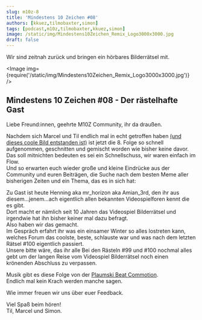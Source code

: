 ```yaml
---
slug: m10z-8
title: 'Mindestens 10 Zeichen #08'
authors: [kkuez,tilmobaxter,simon]
tags: [podcast,m10z,tilmobaxter,kkuez,simon]
image: /static/img/Mindestens10Zeichen_Remix_Logo3000x3000.jpg
draft: false
---
```



Wir sind zeitnah zurück und bringen ein hörbares Bilderrätsel mit.

<Image img={require('/static/img/Mindestens10Zeichen_Remix_Logo3000x3000.jpg')} />

<!--truncate-->

## Mindestens 10 Zeichen #08 - Der rästelhafte Gast

Liebe Freund:innen, geehrte M10Z Community, ihr da draußen.  

Nachdem sich Marcel und Til endlich mal in echt getroffen haben [(und dieses coole Bild entstanden ist)](https://m10z.de/img/formate/m10z.jpg) ist jetzt die 8. Folge so schnell aufgenommen, geschnitten und gemischt worden wie bisher keine davor.  
Das soll mitnichten bedeuten es sei ein Schnellschuss, wir waren einfach im Flow.  
Und so erwarten euch wieder große und kleine Eindrücke aus der Community und euren Beiträgen, die Suche nach dem besten Meme aller bisherigen Zeiten und ein Thema, das es in sich hat:  
  
Zu Gast ist heute Henning aka mr_horizon aka Amian_3rd, den ihr aus diesem...jenem...ach eigentlich allen bekannten Videospielforen kennt die es gibt.  
Dort macht er nämlich seit 10 Jahren das Videospiel Bilderrätsel und irgendwie hat ihn bisher keiner mal dazu befragt.  
Also haben wir das gemacht.   
Im Gespräch erfahrt ihr was ein einsamer Winter so alles lostreten kann, welches Forum das coolste, beste, schlauste war und was nach dem letzten Rätsel #100 eigentlich passiert.  
Unsere bitte wäre, das ihr alle Bei den Rästeln #99 und #100 nochmal alles gebt um der langen Reise vom Videospiel Bilderrätsel noch einen krönenden Abschluss zu verpassen.  
  
Musik gibt es diese Folge von der [Plaumski Beat Commotion](https://plaumskibeatcommotion.bandcamp.com/album/diy-disco-ep).  
Endlich mal kein Krach werden manche sagen.  

Wie immer freuen wir uns über euer Feedback.  

Viel Spaß beim hören!  
Til, Marcel und Simon. 


<ReactPlayer
    width="100%"
    height="auto"
    controls
    url='https://m10z.picnotes.de/M10Z/M10Z_008.mp3'
/>
